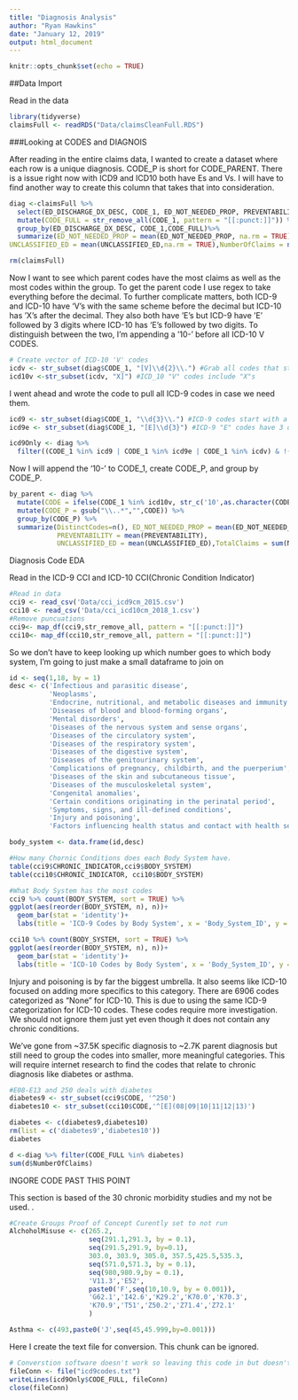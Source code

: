 ```yaml
---
title: "Diagnosis Analysis"
author: "Ryan Hawkins"
date: "January 12, 2019"
output: html_document
---
```


```r
knitr::opts_chunk$set(echo = TRUE)
```

##Data Import

Read in the data

```r
library(tidyverse)
claimsFull <- readRDS("Data/claimsCleanFull.RDS")
```

###Looking at CODES and DIAGNOIS

After reading in the entire claims data, I wanted to create a dataset where each row is a unique diagnosis.  CODE_P is short for CODE_PARENT.  There is a issue right now with ICD9 and ICD10 both have Es and Vs.  I will have to find another way to create this column that takes that into consideration.  

```r
diag <-claimsFull %>% 
  select(ED_DISCHARGE_DX_DESC, CODE_1, ED_NOT_NEEDED_PROP, PREVENTABILITY,UNCLASSIFIED_ED) %>% 
  mutate(CODE_FULL = str_remove_all(CODE_1, pattern = "[[:punct:]]")) %>% #remove decimal but keep all digits
  group_by(ED_DISCHARGE_DX_DESC, CODE_1,CODE_FULL)%>%
  summarize(ED_NOT_NEEDED_PROP = mean(ED_NOT_NEEDED_PROP, na.rm = TRUE), PREVENTABILITY = mean(PREVENTABILITY,na.rm = TRUE), 
UNCLASSIFIED_ED = mean(UNCLASSIFIED_ED,na.rm = TRUE),NumberOfClaims = n())

rm(claimsFull)
```

Now I want to see which parent codes have the most claims as well as the most codes within the group. To get the parent code I use regex to take everything before the decimal.  To further complicate matters, both ICD-9 and ICD-10 have 'V's with the same scheme before the decimal but ICD-10 has 'X's after the decimal.  They also both have 'E's but ICD-9 have 'E' followed by 3 digits where ICD-10 has 'E's followed by two digits. To distinguish between the two, I'm appending a '10-' before all ICD-10 V CODES.

```r
# Create vector of ICD-10 'V' codes
icdv <- str_subset(diag$CODE_1, "[V]\\d{2}\\.") #Grab all codes that start with V
icd10v <-str_subset(icdv, "X]") #ICD_10 "V" codes include "X"s

```

I went ahead and wrote the code to pull all ICD-9 codes in case we need them.

```r
icd9 <- str_subset(diag$CODE_1, "\\d{3}\\.") #ICD-9 codes start with a number or a E or a V
icd9e <- str_subset(diag$CODE_1, "[E]\\d{3}") #ICD-9 "E" codes have 3 digits before decimal

icd9Only <- diag %>% 
  filter((CODE_1 %in% icd9 | CODE_1 %in% icd9e | CODE_1 %in% icdv) & !(CODE_1 %in% icd10v) & !is.na(ED_NOT_NEEDED_PROP))
```

Now I will append the '10-' to CODE_1, create CODE_P, and group by CODE_P.  

```r
by_parent <- diag %>%
  mutate(CODE = ifelse(CODE_1 %in% icd10v, str_c('10',as.character(CODE_1), sep='-'),as.character(CODE_1))) %>% 
  mutate(CODE_P = gsub("\\..*","",CODE)) %>% 
  group_by(CODE_P) %>% 
  summarize(DistinctCodes=n(), ED_NOT_NEEDED_PROP = mean(ED_NOT_NEEDED_PROP, na.rm = TRUE),
            PREVENTABILITY = mean(PREVENTABILITY), 
            UNCLASSIFIED_ED = mean(UNCLASSIFIED_ED),TotalClaims = sum(NumberOfClaims))
```

Diagnosis Code EDA

Read in the ICD-9 CCI and ICD-10 CCI(Chronic Condition Indicator)

```r
#Read in data
cci9 <- read_csv('Data/cci_icd9cm_2015.csv')
cci10 <- read_csv('Data/cci_icd10cm_2018_1.csv')
#Remove puncuations
cci9<- map_df(cci9,str_remove_all, pattern = "[[:punct:]]")
cci10<- map_df(cci10,str_remove_all, pattern = "[[:punct:]]")

```

So we don't have to keep looking up which number goes to which body system, I'm going to just make a small dataframe to join on

```r
id <- seq(1,18, by = 1)
desc <- c('Infectious and parasitic disease',
          'Neoplasms',
          'Endocrine, nutritional, and metabolic diseases and immunity disorders',
          'Diseases of blood and blood-forming organs',
          'Mental disorders',
          'Diseases of the nervous system and sense organs',
          'Diseases of the circulatory system',
          'Diseases of the respiratory system',
          'Diseases of the digestive system',
          'Diseases of the genitourinary system',
          'Complications of pregnancy, childbirth, and the puerperium',
          'Diseases of the skin and subcutaneous tissue',
          'Diseases of the musculoskeletal system',
          'Congenital anomalies',
          'Certain conditions originating in the perinatal period',
          'Symptoms, signs, and ill-defined conditions',
          'Injury and poisoning',
          'Factors influencing health status and contact with health services')

body_system <- data.frame(id,desc)

```
 

```r

#How many Chornic Conditions does each Body System have.
table(cci9$CHRONIC_INDICATOR,cci9$BODY_SYSTEM)
table(cci10$CHRONIC_INDICATOR, cci10$BODY_SYSTEM)

#What Body System has the most codes
cci9 %>% count(BODY_SYSTEM, sort = TRUE) %>% 
ggplot(aes(reorder(BODY_SYSTEM, n), n))+
  geom_bar(stat = 'identity')+
  labs(title = 'ICD-9 Codes by Body System', x = 'Body_System_ID', y = 'Number of Codes')

cci10 %>% count(BODY_SYSTEM, sort = TRUE) %>% 
ggplot(aes(reorder(BODY_SYSTEM, n), n))+
  geom_bar(stat = 'identity')+
  labs(title = 'ICD-10 Codes by Body System', x = 'Body_System_ID', y = 'Number of Codes')

```

Injury and poisoning is by far the biggest umbrella.  It also seems like ICD-10 focused on adding more specifics to this category.  There are 6906 codes categorized as "None" for ICD-10.  This is due to using the same ICD-9 categorization for ICD-10 codes. These codes require more investigation.  We should not ignore them just yet even though it does not contain any chronic conditions.

We've gone from ~37.5K specific diagnosis to ~2.7K parent diagnosis but still need to group the codes into smaller, more meaningful categories.  This will require internet research to find the codes that relate to chronic diagnosis like diabetes or asthma.

```r
#E08-E13 and 250 deals with diabetes
diabetes9 <- str_subset(cci9$CODE, '^250')
diabetes10 <- str_subset(cci10$CODE,'^[E](08|09|10|11|12|13)')

diabetes <- c(diabetes9,diabetes10)
rm(list = c('diabetes9','diabetes10'))
diabetes

d <-diag %>% filter(CODE_FULL %in% diabetes)
sum(d$NumberOfClaims)
```



INGORE CODE PAST THIS POINT

This section is based of the 30 chronic morbidity studies and my not be used. .

```r
#Create Groups Proof of Concept Curently set to not run 
AlchoholMisuse <- c(265.2,
                    seq(291.1,291.3, by = 0.1),
                    seq(291.5,291.9, by=0.1),
                    303.0, 303.9, 305.0, 357.5,425.5,535.3,
                    seq(571.0,571.3, by = 0.1),
                    seq(980,980.9,by = 0.1),
                    'V11.3','E52',
                    paste0('F',seq(10,10.9, by = 0.001)),
                    'G62.1','I42.6','K29.2','K70.0','K70.3',
                    'K70.9','T51','Z50.2','Z71.4','Z72.1'
                    )

Asthma <- c(493,paste0('J',seq(45,45.999,by=0.001)))
```

Here I create the text file for conversion. This chunk can be ignored.

```r
# Converstion software doesn't work so leaving this code in but doesn't run
fileConn <- file("icd9codes.txt")
writeLines(icd9Only$CODE_FULL, fileConn)
close(fileConn)
```
